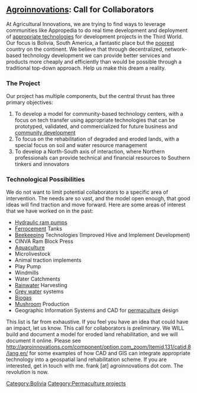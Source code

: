 {{AAG available project}}
==[[User:Agroinnovations | Agroinnovations]]: Call for Collaborators==

At Agricultural Innovations, we are trying to find ways to leverage communities like Appropedia to do real time development and deployment of [[appropriate technologies]] for development projects in the Third World.  Our focus is Bolivia, South America, a fantastic place but the [[poorest]] country on the continent.  We believe that through decentralized, network-based technology development we can provide better services and products more cheaply and efficiently than would be possible through a traditional top-down approach.  Help us make this dream a reality.

===The Project===

Our project has multiple components, but the central thrust has three primary objectives:

#To develop a model for community-based technology centers, with a focus on tech transfer using appropriate technologies that can be prototyped, validated, and commercialized for future business and [[community development]]
#To focus on the rehabilitation of degraded and eroded lands, with a special focus on soil and water resource management
#To develop a North-South axis of interaction, where Northern professionals can provide technical and financial resources to Southern tinkers and innovators

===Technological Possibilities===

We do not want to limit potential collaborators to a specific area of intervention.  The needs are so vast, and the model open enough, that good ideas will find traction and move forward.  Here are some areas of interest that we have worked on in the past:

*[[Hydraulic ram pumps]]
*[[Ferrocement]] Tanks
*[[Beekeeping]] Technologies (Improved Hive and Implement Development)
*CINVA Ram Block Press
*[[Aquaculture]]
*Microlivestock
*Animal traction implements
*Play Pump
*Windmills
*Water Catchments
*[[Rainwater]] Harvesting
*[[Grey water]] systems
*[[Biogas]]
*[[Mushroom]] Production
*Geographic Information Systems and CAD for [[permaculture]] design

This list is far from exhaustive.  If you feel you have an idea that could  have an impact, let us know.  This call for collaborators is preliminary.  We WILL build and document a model for eroded land rehabilitation, and we will document it online.  Please see http://agroinnovations.com/component/option,com_zoom/Itemid,131/catid,8/lang,en/ for some examples of how CAD and GIS can integrate appropriate technology into a geospatial land rehabilitation scheme.  If you are interested, get in touch with me.  frank [at] agroinnovations dot com.  The revolution is now.

[[Category:Bolivia]]
[[Category:Permaculture projects]]